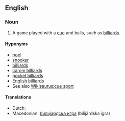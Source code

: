 ==English==
{{wikipedia}}

===Noun===
{{en-noun}}

# {{context|sports|lang=en}} A game played with a [[cue]] and balls, such as [[billiards]].

====Hyponyms====
* [[pool]]
* [[snooker]]
* [[billiards]]
* [[carom billiards]]
* [[pocket billiards]]
* [[English billiards]]
* See also [[Wikisaurus:cue sport]]

====Translations====
{{trans-top|game played with cue and balls}}
* Dutch: {{t|nl|biljartspel|n}}
* Macedonian: [[билијардска игра]] (bilijárdska ígra) {{g|f}}
{{trans-mid}}
{{trans-bottom}}